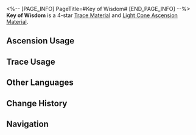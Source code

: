 <%-- [PAGE_INFO]
PageTitle=#Key of Wisdom#
[END_PAGE_INFO] --%>
{{Item Infobox
|id          = 110133
|image       = Item Key of Wisdom.png{{subst:void|<!--$UPLOAD:<<SpriteOutput/ItemFigures/110133.png>-<Item Key of Wisdom.png>-<Item Icons>>-->}}
|type        = Trace Material
|type2       = Light Cone Ascension Material
|invCategory = Upgrade Materials
|rarity      = 4
|effect      = 
|description = A mythical key that appears in the hands of the greatest prodigies of the cosmos. Used to level up Traces significantly for {{Color|h|Erudition}} characters.
|source1     = [[Calyx (Rivet Town)]]
|source2     = [[Omni-Synthesizer]] &mdash; Material Synthesis
|source3     = [[Omni-Synthesizer]] &mdash; Material Exchange
}}
{{Description|This is the proof of invitation to the halls of the Nous Temple.<br />Finding the door of which this key opens is a far more arduous task than obtaining the key itself. Those who pass through the doors will immediately realize the impossibility of returning to this side.<br /><br />''"The Erudition does not have answers to the universe, but it will teach you how to ask the right questions."''}}
'''Key of Wisdom''' is a 4-star [[Trace Material]] and [[Light Cone Ascension Material]].

==Ascension Usage==
{{Ascension Usage}}

==Trace Usage==
{{Trace Usage}}

==Other Languages==
{{Other Languages
|en   = Key of Wisdom
|zhs  = 智识之钥
|zht  = 智識之鑰
|ja   = 叡智のカギ
|ko   = 지식의 열쇠
|es   = Llave de la sabiduría
|fr   = Clé de la sagesse
|ru   = Ключ к мудрости
|th   = Key of Wisdom
|vi   = Chìa Khóa Trí Tuệ
|de   = Schlüssel der Weisheit
|id   = Key of Wisdom
|pt   = Chave da Sabedoria
}}

==Change History==
{{Change History|1.0}}

==Navigation==
{{Upgrade Material Navbox}}